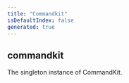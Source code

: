 ```yaml
---
title: "Commandkit"
isDefaultIndex: false
generated: true
---
```



<!-- This file was generated from the CommandKit source. Do not modify. Instead, re-run the "docgen" script -->


## commandkit

<GenerationInfo sourceFile="packages/commandkit/src/CommandKit.ts" sourceLine="488" packageName="commandkit" />

The singleton instance of CommandKit.

